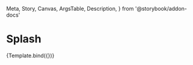   Meta,
  Story,
  Canvas,
  ArgsTable,
  Description,
} from '@storybook/addon-docs'


<Meta title="Pages/Splash" argTypes={{}} />

# Splash

<Description of={Splash} />


<Canvas>
  <Story name="Splash" args={{}}>
    {Template.bind({})}
  </Story>
</Canvas>

<ArgsTable of={Splash} />
